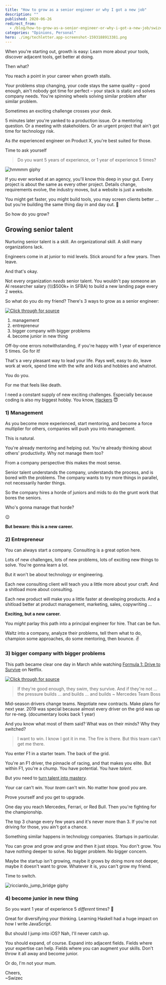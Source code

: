 ```yaml
---
title: "How to grow as a senior engineer or why I got a new job"
description: ""
published: 2020-06-26
redirect_from:
  - /blog/how-to-grow-as-a-senior-engineer-or-why-i-got-a-new-job/swizec/9438
categories: "Opinions, Personal"
hero: ./img/techletter.app-screenshot-1593188913381.png
---
```


When you're starting out, growth is easy: Learn more about your tools, discover adjacent tools, get better at doing.

Then what?

You reach a point in your career when growth stalls.

Your problems stop changing, your code stays the same quality – good enough, ain't nobody got time for perfect – your stack is static and solves company needs. You're spinning wheels solving similar problem after similar problem.

Sometimes an exciting challenge crosses your desk.

5 minutes later you're yanked to a production issue. Or a mentoring question. Or a meeting with stakeholders. Or an urgent project that ain't got time for technology risk.

As _the_ experienced engineer on Product X, you're best suited for those.

Time to ask yourself

> Do you want 5 years of experience, or 1 year of experience 5 times?

![hmmmm giphy](./img/media-y3QOvy7xxMwKI-giphy.gif)

If you ever worked at an agency, you'll know this deep in your gut. Every project is about the same as every other project. Details change, requirements evolve, the industry moves, but a website is just a website.

You might get faster, you might build tools, you may screen clients better ... but you're building the same thing day in and day out. 🥱

So how do you grow?

## Growing senior talent

Nurturing senior talent is a skill. An organizational skill. A skill many organizations lack.

Engineers come in at junior to mid levels. Stick around for a few years. Then leave.

And that's okay.

Not every organization _needs_ senior talent. You wouldn't pay someone an AI researcher salary (\\\\\\\$500k+ in SFBA) to build a new landing page every 2 weeks.

So what do you do my friend? There's 3 ways to grow as a senior engineer:

[![Click through for source](./img/techletter.app-screenshot-1593188913381.png)](https://twitter.com/Swizec/status/1275829781259358213)

1.  management
2.  entrepreneur
3.  bigger company with bigger problems
4.  become junior in new thing

Off-by-one errors notwithstanding, if you're happy with 1 year of experience 5 times. Go for it!

That's a very pleasant way to lead your life. Pays well, easy to do, leave work at work, spend time with the wife and kids and hobbies and whatnot.

You do you.

For me that feels like death.

I need a constant supply of new exciting challenges. Especially because coding is also my biggest hobby. You know, [Hackers](https://swizec.com/blog/hackers/swizec/9435) 😇

### 1) Management

As you become more experienced, start mentoring, and become a force multiplier for others, companies will push you into management.

This is natural.

You're already mentoring and helping out. You're already thinking about others' productivity. Why not manage them too?

From a company perspective this makes the most sense.

Senior talent understands the company, understands the process, and is bored with the problems. The company wants to try more things in parallel, not necessarily harder things.

So the company hires a horde of juniors and mids to do the grunt work that bores the seniors.

Who's gonna manage that horde?

😉

**But beware: this is a new career.**

### 2) Entrepreneur

You can always start a company. Consulting is a great option here.

Lots of new challenges, lots of new problems, lots of exciting new things to solve. You're gonna learn a lot.

But it won't be about technology or engineering.

Each new consulting client will teach you a little more about your craft. And a shitload more about consulting.

Each new product will make you a little faster at developing products. And a shitload better at product management, marketing, sales, copywriting ...

**Exciting, but a new career.**

You _might_ parlay this path into a principal engineer for hire. That can be fun.

Waltz into a company, analyze their problems, tell them what to do, champion some approaches, do some mentoring, then bounce. ✌️

### 3) bigger company with bigger problems

This path became clear one day in March while watching [Formula 1: Drive to Survive](https://en.wikipedia.org/wiki/Formula_1:_Drive_to_Survive) on Netflix.

[![Click through for source](./img/techletter.app-screenshot-1593188915380.png)](https://www.youtube.com/watch?v=OEY3Q43aE_c)

> If they're good enough, they swim, they survive. And if they're not ... the pressure builds ... and builds ... and builds ~ Mercedes Team Boss

Mid-season drivers change teams. Negotiate new contracts. Make plans for next year. 2019 was special because almost every driver on the grid was up for re-neg. (documentary looks back 1 year)

And you know what most of them said? What was on their minds? Why they switched?

> I want to win. I know I got it in me. The fire is there. But this team can't get me there.

You enter F1 in a starter team. The back of the grid.

You're an F1 driver, the pinnacle of racing, and that makes you elite. But within F1, you're a chump. You have potential. You have _talent_.

But you need to [turn talent into mastery](https://swizec.com/blog/what-makes-you-a-true-master/swizec/9247).

Your car can't win. Your _team_ can't win. No matter how good _you_ are.

Prove yourself and you get to upgrade.

One day you reach Mercedes, Ferrari, or Red Bull. Then you're fighting for the championship.

The top 3 change every few years and it's never more than 3. If you're not driving for those, you ain't got a chance.

Something similar happens in technology companies. Startups in particular.

You can grow and grow and grow and then it just stops. You don't grow. You have nothing deeper to solve. No bigger problem. No bigger concern.

Maybe the startup isn't growing, maybe it grows by doing more not deeper, maybe it doesn't want to grow. Whatever it is, _you_ can't grow my friend.

Time to switch.

![ricciardo_jump_bridge giphy](./img/media-oQtHOjlaueMlW-giphy.gif)

### 4) become junior in new thing

So you want 1 year of experience 5 _different_ times? 🤨

Great for diversifying your thinking. Learning Haskell had a huge impact on how I write JavaScript.

But should I jump into iOS? Nah, I'll never catch up.

You should expand, of course. Expand into adjacent fields. Fields where your expertise can help. Fields where you can augment your skills. Don't throw it all away and become junior.

Or do, I'm not your mum.

Cheers,  
~Swizec
